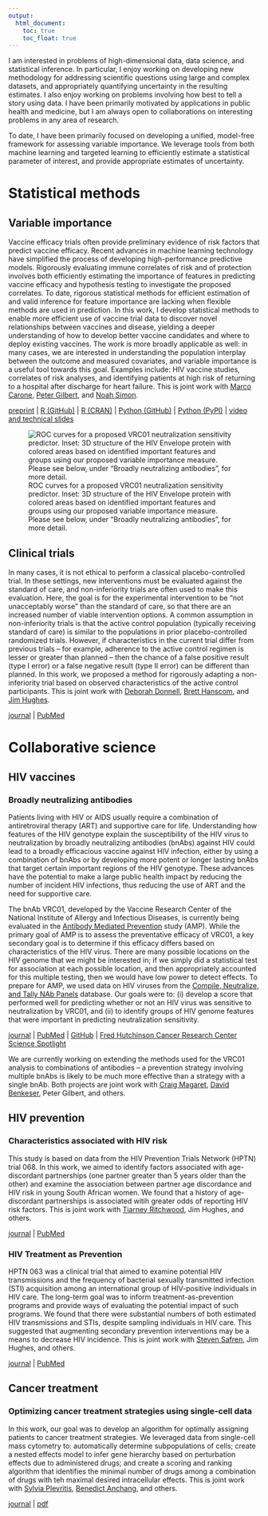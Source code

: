 ```yaml
---
output:
  html_document: 
    toc: true
    toc_float: true
---
```


I am interested in problems of high-dimensional data, data science, and statistical inference. In particular, I enjoy working on developing new methodology for addressing scientific questions using large and complex datasets, and appropriately quantifying uncertainty in the resulting estimates. I also enjoy working on problems involving how best to tell a story using data. I have been primarily motivated by applications in public health and medicine, but I am always open to collaborations on interesting problems in any area of research.

To date, I have been primarily focused on developing a unified, model-free framework for assessing variable importance. We leverage tools from both machine learning and targeted learning to efficiently estimate a statistical parameter of interest, and provide appropriate estimates of uncertainty.

# Statistical methods

## Variable importance

Vaccine efficacy trials often provide preliminary evidence of risk factors that predict vaccine efficacy. Recent advances in machine learning technology have simplified the process of developing high-performance predictive models. Rigorously evaluating immune correlates of risk and of protection involves both efficiently estimating the importance of features in predicting vaccine efficacy and hypothesis testing to investigate the proposed correlates. To date, rigorous statistical methods for efficient estimation of and valid inference for feature importance are lacking when flexible methods are used in prediction. In this work, I develop statistical methods to enable more efficient use of vaccine trial data to discover novel relationships between vaccines and disease, yielding a deeper understanding of how to develop better vaccine candidates and where to deploy existing vaccines. The work is more broadly applicable as well: in many cases, we are interested in understanding the population interplay between the outcome and measured covariates, and variable importance is a useful tool towards this goal. Examples include: HIV vaccine studies, correlates of risk analyses, and identifying patients at high risk of returning to a hospital after discharge for heart failure. This is joint work with [Marco Carone](http://faculty.washington.edu/mcarone/about.html), [Peter Gilbert](https://www.fredhutch.org/en/labs/profiles/gilbert-peter.html), and [Noah Simon](http://faculty.washington.edu/nrsimon/).


[preprint](http://biostats.bepress.com/uwbiostat/paper422/) | [R (GitHub)](https://github.com/bdwilliamson/vimp) | [R (CRAN)](https://CRAN.R-project.org/package=vimp) | [Python (GitHub)](https://github.com/bdwilliamson/vimpy) | [Python (PyPI)](https://pypi.org/project/vimpy/) | [video and technical slides](https://briandwilliamson.tumblr.com)

![ROC curves for a proposed VRC01 neutralization sensitivity predictor. Inset: 3D structure of the HIV Envelope protein with colored areas based on identified important features and groups using our proposed variable importance measure. Please see below, under "Broadly neutralizing antibodies", for more detail.](./images/ROC_curve_with_Env_inset_v2.png)


## Clinical trials

In many cases, it is not ethical to perform a classical placebo-controlled trial. In these settings, new interventions must be evaluated against the standard of care, and non-inferiority trials are often used to make this evaluation. Here, the goal is for the experimental intervention to be "not unacceptably worse" than the standard of care, so that there are an increased number of viable intervention options. A common assumption in non-inferiority trials is that the active control population (typically receiving standard of care) is similar to the populations in prior placebo-controlled randomized trials. However, if characteristics in the current trial differ from previous trials -- for example, adherence to the active control regimen is lesser or greater than planned -- then the chance of a false positive result (type I error) or a false negative result (type II error) can be different than planned. In this work, we proposed a method for rigorously adapting a non-inferiority trial based on observed characteristics of the active control participants. This is joint work with [Deborah Donnell](https://www.fredhutch.org/en/labs/profiles/donnell-deborah.html), [Brett Hanscom](https://www.fredhutch.org/en/labs/profiles/hanscom-brett.html), and [Jim Hughes](http://faculty.washington.edu/jphughes/).

[journal](https://journals.sagepub.com/doi/10.1177/0962280218801134#) | [PubMed](https://www.ncbi.nlm.nih.gov/pubmed/30293490)
          
# Collaborative science
          
## HIV vaccines
          
### Broadly neutralizing antibodies
          
Patients living with HIV or AIDS usually require a combination of antiretroviral therapy (ART) and supportive care for life. Understanding how features of the HIV genotype explain the susceptibility of the HIV virus to neutralization by broadly neutralizing antibodies (bnAbs) against HIV could lead to a broadly efficacious vaccine against HIV infection, either by using a combination of bnAbs or by developing more potent or longer lasting bnAbs that target certain important regions of the HIV genotype. These advances have the potential to make a large public health impact by reducing the number of incident HIV infections, thus reducing the use of ART and the need for supportive care.
          
The bnAb VRC01, developed by the Vaccine Research Center of the National Institute of Allergy and Infectious Diseases, is currently being evaluated in the [Antibody Mediated Prevention](https://ampstudy.org/) study (AMP). While the primary goal of AMP is to assess the preventative efficacy of VRC01, a key secondary goal is to determine if this efficacy differs based on characteristics of the HIV virus. There are many possible locations on the HIV genome that we might be interested in; if we simply did a statistical test for association at each possible location, and then appropriately accounted for this multiple testing, then we would have low power to detect effects. To prepare for AMP, we used data on HIV viruses from the [Compile, Neutralize, and Tally NAb Panels](https://www.hiv.lanl.gov/components/sequence/HIV/neutralization/main.comp) database. Our goals were to: (i) develop a score that performed well for predicting whether or not an HIV virus was sensitive to neutralization by VRC01, and (ii) to identify groups of HIV genome features that were important in predicting neutralization sensitivity. 
          
[journal](https://journals.plos.org/ploscompbiol/article?id=10.1371/journal.pcbi.1006952) | [PubMed](https://www.ncbi.nlm.nih.gov/pubmed/?term=Prediction+of+VRC01+neutralization+sensitivity+by+HIV-1+gp160+sequence+features) | [GitHub](https://github.com/benkeser/vrc01) | [Fred Hutchinson Cancer Research Center Science Spotlight](https://www.fredhutch.org/en/news/spotlight/2019/05/vidd_magaret_ploscompbio.html)
          
We are currently working on extending the methods used for the VRC01 analysis to combinations of antibodies -- a prevention strategy involving multiple bnAbs is likely to be much more effective than a strategy with a single bnAb. Both projects are joint work with [Craig Magaret](https://www.linkedin.com/in/camagaret/), [David Benkeser](https://www.benkeserstatistics.com/#!), Peter Gilbert, and others.

## HIV prevention

### Characteristics associated with HIV risk

This study is based on data from the HIV Prevention Trials Network (HPTN) trial 068. In this work, we aimed to identify factors associated with age-discordant partnerships (one partner greater than 5 years older than the other) and examine the association between partner age discordance and HIV risk in young South African women. We found that a history of age-discordant partnerships is associated witih greater odds of reporting HIV risk factors. This is joint work with [Tiarney Ritchwood](https://fmch.duke.edu/profile/tiarney-ritchwood), Jim Hughes, and others.

[journal](https://insights.ovid.com/article/00126334-201608010-00010) | [PubMed](https://www.ncbi.nlm.nih.gov/pubmed/26977748)

### HIV Treatment as Prevention

HPTN 063 was a clinical trial that aimed to examine potential HIV transmissions and the frequency of bacterial sexually transmitted infection (STI) acquisition among an international group of HIV-positive individuals in HIV care. The long-term goal was to inform treatment-as-prevention programs and provide ways of evaluating the potential impact of such programs. We found that there were substantial numbers of both estimated HIV transmissions and STIs, despite sampling individuals in HIV care. This suggested that augmenting secondary prevention interventions may be a means to decrease HIV incidence. This is joint work with [Steven Safren](https://people.miami.edu/profile/sas436@miami.edu), Jim Hughes, and others.

[journal](https://onlinelibrary.wiley.com/doi/full/10.7448/IAS.19.1.21096) | [PubMed](https://www.ncbi.nlm.nih.gov/pubmed/27687145)

## Cancer treatment

### Optimizing cancer treatment strategies using single-cell data

In this work, our goal was to develop an algorithm for optimally assigning patients to cancer treatment strategies. We leveraged data from single-cell mass cytometry to: automatically determine subpopulations of cells; create a nested effects model to infer gene hierarchy based on perturbation effects due to administered drugs; and create a scoring and ranking algorithm that identifies the minimal number of drugs among a combination of drugs with teh maximal desired intracellular effects. This is joint work with [Sylvia Plevritis](http://med.stanford.edu/plevritis.html), [Benedict Anchang](http://med.stanford.edu/plevritis.html/People), and others.

[journal](https://www.pnas.org/content/115/18/E4294) | [pdf](https://www.pnas.org/content/pnas/115/18/E4294.full.pdf)